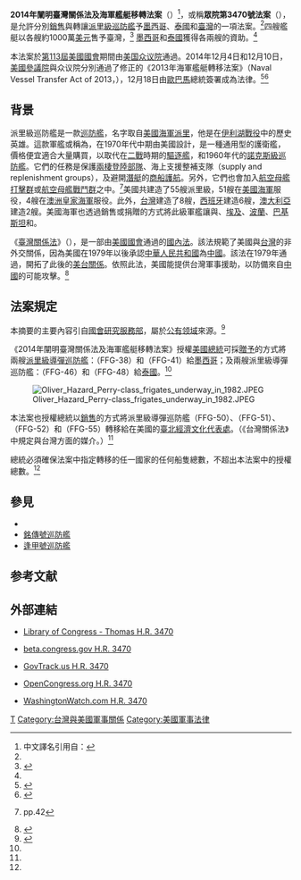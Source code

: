 {{NoteTA
|1=zh-tw:蓋瑞;zh-hk:加里;
|2=zh-tw:艾爾洛;zh-hk:埃爾羅德;
}}
'''2014年闡明臺灣關係法及海軍艦艇移轉法案'''（{{lang-en|Taiwan Relations Act Affirmation and Naval Vessel Transfer Act of 2014}}）<ref>中文譯名引用自：{{cite web|title=美國聯邦眾議院院會通過眾院第3470號「2014年闡明臺灣關係法及海軍艦艇移轉法案」，外交部表示感謝與歡迎|url=http://www.mofa.gov.tw/News_Content_M_2.aspx?n=FAEEE2F9798A98FD&sms=6DC19D8F09484C89&s=16C84768E71E2A00|publisher=[[中華民國外交部|中華民國外交部]]|accessdate=2014-12-07|archive-date=2014-12-21|archive-url=https://web.archive.org/web/20141221072407/http://www.mofa.gov.tw/News_Content_M_2.aspx?n=FAEEE2F9798A98FD&sms=6DC19D8F09484C89&s=16C84768E71E2A00|dead-url=no}}</ref>，或稱'''眾院第3470號法案'''（{{USBill|113|hr|3470}}），是允許分別[[銷售|銷售]]與轉讓[[派里級巡防艦|派里級巡防艦]]予[[墨西哥|墨西哥]]、[[泰國|泰國]]和[[臺灣|臺灣]]的一項法案。<ref name="3470sum"/>四艘艦艇以各艘約1000萬[[美元|美元]]售予臺灣，<ref name=3470cbo>{{cite web|title=H.R. 3470 - CBO|url=http://www.cbo.gov/sites/default/files/cbofiles/attachments/hr3470.pdf|publisher=Congressional Budget Office|accessdate=5 April 2014|archive-date=2014-09-30|archive-url=https://web.archive.org/web/20140930113051/http://www.cbo.gov/sites/default/files/cbofiles/attachments/hr3470.pdf|dead-url=no}}</ref>  [[墨西哥|墨西哥]]和[[泰國|泰國]]獲得各兩艘的資助。<ref name="3470sum"/>

本法案於[[第113屆美國國會|第113屆美國國會]]期間由[[美国众议院|美国众议院]]通過。2014年12月4日和12月10日，[[美國參議院|美國參議院]]與众议院分別通過了修正的《2013年海軍艦艇轉移法案》（Naval Vessel Transfer Act of 2013，{{USBill|113|s|1683}}），12月18日由[[歐巴馬|歐巴馬]]總統簽署成為法律。<ref>{{cite web|title=S. 1683 Naval Vessel Transfer Act of 2013 As reported by the Senate Committee on Foreign Relations on November 14, 2013|url=http://www.cbo.gov/sites/default/files/s1683.pdf|publisher=Congressional Budget Office|accessdate=2014-12-07|language=en|date=2013年12月20日}}</ref><ref>{{cite web|title=S.Amdt.3973 to S.1683|url=https://www.congress.gov/amendment/113th-congress/senate-amendment/3973/actions|publisher=Library of Congress|accessdate=2014-12-07|language=en|date=2014-12-04|archive-date=2014-12-09|archive-url=https://web.archive.org/web/20141209081106/https://www.congress.gov/amendment/113th-congress/senate-amendment/3973/actions|dead-url=no}}</ref>

==背景==
{{main|派里級巡防艦|台灣關係法}}
派里級巡防艦是一款[[巡防艦|巡防艦]]，名字取自[[美國海軍|美國海軍]]{{link-en|准將(美國海軍)|(Commodore (USN)|准將}}[[奧利弗·哈澤德·佩里|派里]]，他是在[[伊利湖戰役|伊利湖戰役]]中的歷史英雄。這款軍艦或稱為{{link-en|美國海軍艦艇1975年重新分類|United States Navy 1975 ship reclassification|FFG-7級}}，在1970年代中期由美國設計，是一種通用型的護衛艦，價格便宜適合大量購買，以取代在[[二戰|二戰]]時期的[[驅逐艦|驅逐艦]]，和1960年代的[[諾克斯級巡防艦|諾克斯級巡防艦]]。它們的任務是保護[[兩棲登陸部隊|兩棲登陸部隊]]、海上支援整補支隊（supply and replenishment groups），及避開[[潛艇|潛艇]]的[[商船|商船]][[護航|護航]]。另外，它們也會加入[[航空母艦打擊群|航空母艦打擊群]]或[[航空母艦戰鬥群|航空母艦戰鬥群]]之中。<ref>{{cite book | title = Defense Acquisitions: Comprehensive Strategy Needed to Improve Ship Cruise Missile Defence | publisher = United States General Accounting Office | url = http://books.google.com/?id=RoEQ1awizu0C&pg=PA42&dq=%22USS+Stark%22&cd=1#v=onepage&q=%22USS%20Stark%22 | accessdate = 2010-02-16 | isbn = 978-0-7567-0302-8 | author1 = Wiggins, James F | date = August 2000}} pp.42</ref>美國共建造了55艘派里級，51艘在[[美國海軍|美國海軍]]服役，4艘在[[澳洲皇家海軍|澳洲皇家海軍]]服役。此外，[[中華民國海軍|台灣]]建造了8艘，[[西班牙海軍|西班牙]]建造6艘，[[澳洲皇家海軍|澳大利亞]]建造2艘。美國海軍也透過銷售或捐贈的方式將此級軍艦讓與{{link-en|巴林皇家海軍|Royal Bahrain Naval Force|巴林}}、[[埃及海軍|埃及]]、[[波蘭海軍|波蘭]]、[[巴基斯坦海军|巴基斯坦]]和{{link-en|土耳其海軍|Turkish Navy|土耳其}}。

《[[臺灣關係法|臺灣關係法]]》（{{USBill|96|hr|2479}}），是一部由[[美國國會|美國國會]]通過的[[國內法|國內法]]。該法規範了美國與[[台灣|台灣]]的非外交關係，因為美國在1979年以後承認[[中華人民共和國|中華人民共和國]]為[[中國|中國]]。該法在1979年通過，開拓了此後的[[美台關係|美台關係]]。依照此法，美國能提供台灣軍事援助，以防備來自[[中華人民共和國|中國]]的可能攻擊。<ref name=Houseapproves7>{{cite news|last=Marcos|first=Cristina|title=House approves sale of missile frigates to Taiwan|url=http://thehill.com/blogs/floor-action/votes/202884-house-approves-sale-of-missile-frigates-to-taiwan|accessdate=8 April 2014|newspaper=The Hill|date=7 April 2014|archive-date=2014-11-14|archive-url=https://web.archive.org/web/20141114001634/http://thehill.com/blogs/floor-action/votes/202884-house-approves-sale-of-missile-frigates-to-taiwan|dead-url=no}}</ref>

==法案規定==
本摘要的主要內容引自[[國會研究服務部|國會研究服務部]]，屬於[[公有领域|公有领域]]來源。<ref name=3470sum>{{cite web|title=H.R. 3470 - Summary|url=http://beta.congress.gov/bill/113th-congress/house-bill/3470|publisher=United States Congress|accessdate=8 April 2014|archive-date=2014-04-08|archive-url=https://web.archive.org/web/20140408221925/http://beta.congress.gov/bill/113th-congress/house-bill/3470|dead-url=no}}</ref> 

《2014年闡明臺灣關係法及海軍艦艇移轉法案》授權[[美國總統|美國總統]]可採[[贈予|贈予]]的方式將兩艘[[派里級巡防艦|派里級導彈巡防艦]]：{{link-en|柯茲號|USS Curts (FFG-38)}}（FFG-38）和{{link-en|麥克拉斯基號|USS McClusky (FFG-41)}}（FFG-41）給[[墨西哥|墨西哥]]；及兩艘派里級導彈巡防艦：{{link-en|倫茲號|USS Rentz (FFG-46)}}（FFG-46）和{{link-en|范德格里夫特號|USS Vandegrift (FFG-48)}}（FFG-48）給[[泰國|泰國]]。<ref name="3470sum"/> 

[[File:Oliver_Hazard_Perry-class_frigates_underway_in_1982.JPEG|thumb]]

本法案也授權總統以[[銷售|銷售]]的方式將派里級導彈巡防艦{{link-en|泰勒號|USS Taylor (FFG-50)}}（FFG-50）、{{link-en|蓋瑞號|USS Gary (FFG-51)}}（FFG-51）、{{link-en|卡爾號|USS Carr (FFG-52)}}（FFG-52）和{{link-en|艾爾洛號|USS Elrod (FFG-55)}}（FFG-55）轉移給在美國的[[臺北經濟文化代表處|臺北經濟文化代表處]]。（《台灣關係法》中規定與台灣方面的媒介。）<ref name="3470sum"/>

總統必須確保法案中指定轉移的任一國家的任何船隻總數，不超出本法案中的授權總數。<ref name="3470sum"/>

==參見==
*{{link-en|第113屆美國國會通過法案列表|List of acts of the 113th United States Congress}}
*[[銘傳號巡防艦|銘傳號巡防艦]]
*[[逢甲號巡防艦|逢甲號巡防艦]]

==参考文献==
{{reflist}}

==外部連結==
{{wikisource|en:Portal:Acts of the United States Congresses/Acts of the 113th United States Congress|第113屆美國國會法案(英文版)}}
*{{en}}[http://hdl.loc.gov/loc.uscongress/legislation.113hr3470 Library of Congress - Thomas H.R. 3470]
*{{en}}[http://beta.congress.gov/bill/113th-congress/house-bill/3470 beta.congress.gov H.R. 3470]{{Wayback|url=http://beta.congress.gov/bill/113th-congress/house-bill/3470 |date=20140408221925 }}
*{{en}}[https://www.govtrack.us/congress/bills/113/hr3470 GovTrack.us H.R. 3470]{{Wayback|url=https://www.govtrack.us/congress/bills/113/hr3470 |date=20141210100416 }}
*{{en}}[https://archive.is/20140405201108/http://www.opencongress.org/bill/hr3470-113/show OpenCongress.org H.R. 3470]
*{{en}}[http://www.washingtonwatch.com/bills/show/113_HR_3470.html WashingtonWatch.com H.R. 3470]{{Webarchive|url=https://archive.is/20140405201150/http://www.washingtonwatch.com/bills/show/113_HR_3470.html |date=2014-04-05 }}

{{中華民國與美國關係}}
{{馬英九政府時期中華民國外交}}

[[Category:美国联邦立法|T]]
[[Category:台灣與美國軍事關係|Category:台灣與美國軍事關係]]
[[Category:美國軍事法律|Category:美國軍事法律]]